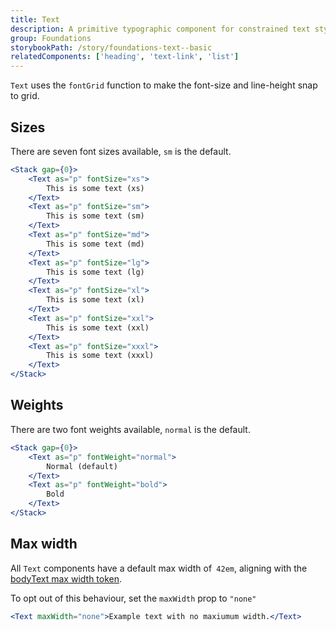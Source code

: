 ```yaml
---
title: Text
description: A primitive typographic component for constrained text styles.
group: Foundations
storybookPath: /story/foundations-text--basic
relatedComponents: ['heading', 'text-link', 'list']
---
```


`Text` uses the `fontGrid` function to make the font-size and line-height snap to grid.

## Sizes

There are seven font sizes available, `sm` is the default.

```jsx live
<Stack gap={0}>
	<Text as="p" fontSize="xs">
		This is some text (xs)
	</Text>
	<Text as="p" fontSize="sm">
		This is some text (sm)
	</Text>
	<Text as="p" fontSize="md">
		This is some text (md)
	</Text>
	<Text as="p" fontSize="lg">
		This is some text (lg)
	</Text>
	<Text as="p" fontSize="xl">
		This is some text (xl)
	</Text>
	<Text as="p" fontSize="xxl">
		This is some text (xxl)
	</Text>
	<Text as="p" fontSize="xxxl">
		This is some text (xxxl)
	</Text>
</Stack>
```

## Weights

There are two font weights available, `normal` is the default.

```jsx live
<Stack gap={0}>
	<Text as="p" fontWeight="normal">
		Normal (default)
	</Text>
	<Text as="p" fontWeight="bold">
		Bold
	</Text>
</Stack>
```

## Max width

All `Text` components have a default max width of` 42em`, aligning with the [bodyText max width token](/foundations/tokens/max-width).

To opt out of this behaviour, set the `maxWidth` prop to `"none"`

```jsx live
<Text maxWidth="none">Example text with no maxiumum width.</Text>
```
